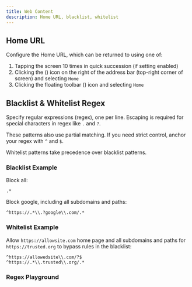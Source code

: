 ```yaml
---
title: Web Content
description: Home URL, blacklist, whitelist
---
```



## Home URL

Configure the Home URL, which can be returned to using one of:

1. Tapping the screen 10 times in quick succession (if setting enabled)
1. Clicking the <span className="inline-flex">(<EllipsisVertical />)</span> icon on the right of the address bar (top-right corner of screen) and selecting `Home`
1. Clicking the floating toolbar <span className="inline-flex">(<Wrench className="-rotate-90 mx-2"/>)</span> icon and selecting `Home`

## Blacklist & Whitelist Regex

Specify regular expressions (regex), one per line.
Escaping is required for special characters in regex like `.` and `?`.

These patterns also use partial matching.
If you need strict control, anchor your regex with `^` and `$`.

Whitelist patterns take precedence over blacklist patterns.

### Blacklist Example

Block all:

```
.*
```

Block google, including all subdomains and paths:

```
^https://.*\\.?google\\.com/.*
```

### Whitelist Example

Allow `https://allowsite.com` home page and all subdomains and paths for `https://trusted.org` to bypass rules in the blacklist:
```
^https://allowedsite\\.com/?$
^https://.*\\.trusted\\.org/.*
```

### Regex Playground

<RegexPlayground />